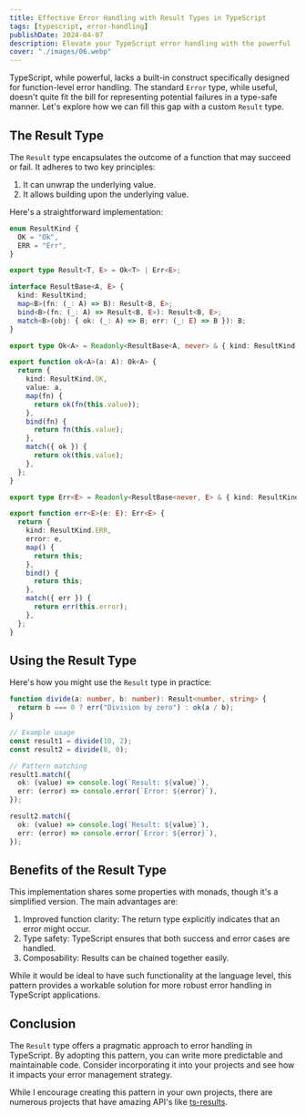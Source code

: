 ```yaml
---
title: Effective Error Handling with Result Types in TypeScript
tags: [typescript, error-handling]
publishDate: 2024-04-07
description: Elevate your TypeScript error handling with the powerful 'Result' type. Learn how to implement this functional programming concept for clearer, safer, and more composable code that explicitly manages success and failure states
cover: "./images/06.webp"
---
```


TypeScript, while powerful, lacks a built-in construct specifically designed for function-level error handling. The standard `Error` type, while useful, doesn't quite fit the bill for representing potential failures in a type-safe manner. Let's explore how we can fill this gap with a custom `Result` type.

## The Result Type

The `Result` type encapsulates the outcome of a function that may succeed or fail. It adheres to two key principles:

1. It can unwrap the underlying value.
2. It allows building upon the underlying value.

Here's a straightforward implementation:

```typescript
enum ResultKind {
  OK = "Ok",
  ERR = "Err",
}

export type Result<T, E> = Ok<T> | Err<E>;

interface ResultBase<A, E> {
  kind: ResultKind;
  map<B>(fn: (_: A) => B): Result<B, E>;
  bind<B>(fn: (_: A) => Result<B, E>): Result<B, E>;
  match<B>(obj: { ok: (_: A) => B; err: (_: E) => B }): B;
}

export type Ok<A> = Readonly<ResultBase<A, never> & { kind: ResultKind.OK; value: A }>;

export function ok<A>(a: A): Ok<A> {
  return {
    kind: ResultKind.OK,
    value: a,
    map(fn) {
      return ok(fn(this.value));
    },
    bind(fn) {
      return fn(this.value);
    },
    match({ ok }) {
      return ok(this.value);
    },
  };
}

export type Err<E> = Readonly<ResultBase<never, E> & { kind: ResultKind.ERR; error: E }>;

export function err<E>(e: E): Err<E> {
  return {
    kind: ResultKind.ERR,
    error: e,
    map() {
      return this;
    },
    bind() {
      return this;
    },
    match({ err }) {
      return err(this.error);
    },
  };
}
```

## Using the Result Type

Here's how you might use the `Result` type in practice:

```typescript
function divide(a: number, b: number): Result<number, string> {
  return b === 0 ? err("Division by zero") : ok(a / b);
}

// Example usage
const result1 = divide(10, 2);
const result2 = divide(8, 0);

// Pattern matching
result1.match({
  ok: (value) => console.log(`Result: ${value}`),
  err: (error) => console.error(`Error: ${error}`),
});

result2.match({
  ok: (value) => console.log(`Result: ${value}`),
  err: (error) => console.error(`Error: ${error}`),
});
```

## Benefits of the Result Type

This implementation shares some properties with monads, though it's a simplified version. The main advantages are:

1. Improved function clarity: The return type explicitly indicates that an error might occur.
2. Type safety: TypeScript ensures that both success and error cases are handled.
3. Composability: Results can be chained together easily.

While it would be ideal to have such functionality at the language level, this pattern provides a workable solution for more robust error handling in TypeScript applications.

## Conclusion

The `Result` type offers a pragmatic approach to error handling in TypeScript. By adopting this pattern, you can write more predictable and maintainable code. Consider incorporating it into your projects and see how it impacts your error management strategy.

While I encourage creating this pattern in your own projects, there are numerous projects that have amazing API's like [ts-results](https://github.com/vultix/ts-results).
